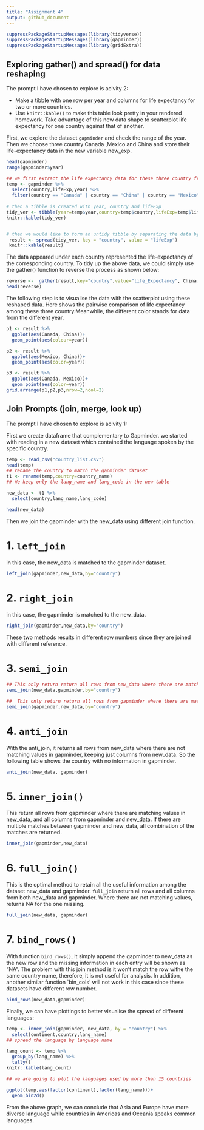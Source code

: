 ```yaml
---
title: "Assignment 4"
output: github_document
---
```

```r
suppressPackageStartupMessages(library(tidyverse))
suppressPackageStartupMessages(library(gapminder))
suppressPackageStartupMessages(library(gridExtra))
```

## Exploring gather() and spread() for data reshaping
The prompt I have chosen to explore is acivity 2:

* Make a tibble with one row per year and columns for life expectancy for two or more countries.
* Use `knitr::kable()` to make this table look pretty in your rendered homework.
Take advantage of this new data shape to scatterplot life expectancy for one country against that of another.




First, we explore the dataset `gapminder` and check the range of the year.
Then we choose three country Canada ,Mexico and China and store their life-expectancy data in the new variable new_exp.
```r
head(gapminder)
range(gapminder$year)

## we first extract the life expectancy data for these three country from the gapminder dataset 
temp <- gapminder %>% 
  select(country,lifeExp,year) %>% 
  filter(country == "Canada" | country == "China" | country == "Mexico") 
 
# then a tibble is created with year, country and lifeExp
tidy_ver <- tibble(year=temp$year,country=temp$country,lifeExp=temp$lifeExp)
knitr::kable(tidy_ver)


# then we would like to form an untidy tibble by separating the data by country
 result <- spread(tidy_ver, key = "country", value = "lifeExp")
 knitr::kable(result)

```

The data appeared under each country represented the life-expectancy of the corresponding country.
To tidy up the above data, we could simply use the gather() function to reverse the process as shown below:

```r
reverse <-  gather(result,key="country",value="life_Expectancy", China, Mexico,Canada)
head(reverse)
```



The following step is to visualise the data with the scatterplot using these reshaped data. 
Here shows the pairwise comparison of life expectancy among these three country.Meanwhile, the different color stands for data from the different year.
```r
p1 <- result %>% 
  ggplot(aes(Canada, China))+
  geom_point(aes(colour=year))

p2 <- result %>% 
  ggplot(aes(Mexico, China))+
  geom_point(aes(color=year))

p3 <- result %>% 
  ggplot(aes(Canada, Mexico))+
  geom_point(aes(color=year))
grid.arrange(p1,p2,p3,nrow=2,ncol=2)
```


## Join Prompts (join, merge, look up)

The prompt I have chosen to explore is acivity 1:

First we create dataframe that complementary to Gapminder.
we started with reading in a new dataset which contained the language spoken by the specific country.

```r
temp <- read_csv("country_list.csv")
head(temp)
## rename the country to match the gapminder dataset
t1 <- rename(temp,country=country_name)
## We keep only the lang_name and lang_code in the new table

new_data <- t1 %>% 
  select(country,lang_name,lang_code) 

head(new_data)

```


Then we join the gapminder with the new_data using different join function.

# 1. `left_join`
in this case, the new_data is matched to the gapminder dataset.
```r
left_join(gapminder,new_data,by="country")
```

# 2. `right_join`
in this case, the gapminder is matched to the new_data.
```r
right_join(gapminder,new_data,by="country")
```

These two methods results in different row numbers since they are joined with different reference. 

# 3. `semi_join`

```r
## This only return return all rows from new_data where there are matching values in gapminder, keeping just columns from new_data.
semi_join(new_data,gapminder,by="country")

##  This only return return all rows from gapminder where there are matching values in new_data, keeping just columns from gapminder.
semi_join(gapminder,new_data,by="country")
```

# 4. `anti_join`

With the anti_join, it returns all rows from new_data where there are not matching values in gapminder, keeping just columns from new_data. So the following table shows the country with no information in gapminder.
```r
anti_join(new_data, gapminder)
```


# 5. `inner_join()`

This return all rows from gapminder where there are matching values in new_data, and all columns from gapminder and new_data. If there are multiple matches between gapminder and new_data, all combination of the matches are returned.

```r
inner_join(gapminder,new_data)

```

# 6. `full_join()`

This is the optimal method to retain all the useful information among the dataset new_data and gapminder.
`full_join` return all rows and all columns from both new_data and gapminder. Where there are not matching values, returns NA for the one missing.
```r

full_join(new_data, gapminder)
```






# 7. `bind_rows()`

With function `bind_rows()`, it simply append the gapminder to new_data as the new row and the missing information in each entry will be shown as "NA". The problem with this join method is it won't match the row withe the same country name, therefore, it is not useful for analysis. In addition, another similar function `bin_cols' will not work in this case since these datasets have different row number. 

```r
bind_rows(new_data,gapminder)
```

 Finally, we can have plottings to better visualise the spread of different languages:
```r
temp <- inner_join(gapminder, new_data, by = "country") %>% 
  select(continent,country,lang_name)
## spread the language by language name

lang_count <- temp %>% 
  group_by(lang_name) %>% 
  tally()
knitr::kable(lang_count)

## we are going to plot the languages used by more than 15 countries

ggplot(temp,aes(factor(continent),factor(lang_name)))+
  geom_bin2d()
```

From the above graph, we can conclude that Asia and Europe have more diverse language while countries in Americas and Oceania speaks common languages.

 


